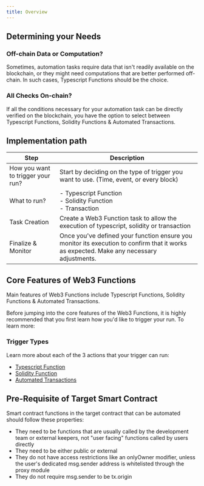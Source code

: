 ```yaml
---
title: Overview
---
```


## Determining your Needs

### Off-chain Data or Computation?
Sometimes, automation tasks require data that isn't readily available on the blockchain, or they might need computations that are better performed off-chain. In such cases, Typescript Functions should be the choice.

### All Checks On-chain?
If all the conditions necessary for your automation task can be directly verified on the blockchain, you have the option to select between Typescript Functions, Solidity Functions & Automated Transactions.

## Implementation path

| Step | Description |
|------|-------------|
| How you want to trigger your run? | Start by deciding on the type of trigger you want to use. (Time, event, or every block) |
| What to run? | - Typescript Function<br/>- Solidity Function<br/>- Transaction |
| Task Creation | Create a Web3 Function task to allow the execution of typescript, solidity or transaction |
| Finalize & Monitor | Once you've defined your function ensure you monitor its execution to confirm that it works as expected. Make any necessary adjustments. |

## Core Features of Web3 Functions

Main features of Web3 Functions include Typescript Functions, Solidity Functions & Automated Transactions.

Before jumping into the core features of the Web3 Functions, it is highly recommended that you first learn how you'd like to trigger your run. To learn more:

### Trigger Types
Learn more about each of the 3 actions that your trigger can run:
- [Typescript Function](/Web3-Functions/Introduction/Typescript-functions)
- [Solidity Function](/Web3-Functions/Introduction/Solidity-functions)
- [Automated Transactions](/Web3-Functions/Introduction/Automated-transactions)

## Pre-Requisite of Target Smart Contract

Smart contract functions in the target contract that can be automated should follow these properties:

- They need to be functions that are usually called by the development team or external keepers, not "user facing" functions called by users directly
- They need to be either public or external
- They do not have access restrictions like an onlyOwner modifier, unless the user's dedicated msg.sender address is whitelisted through the proxy module
- They do not require msg.sender to be tx.origin